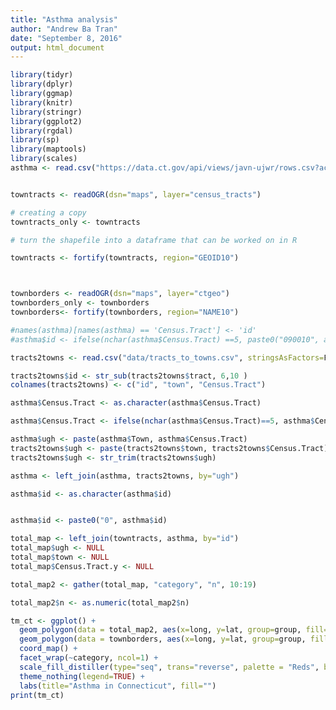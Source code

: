```yaml
---
title: "Asthma analysis"
author: "Andrew Ba Tran"
date: "September 8, 2016"
output: html_document
---
```


```r
library(tidyr)
library(dplyr)
library(ggmap)
library(knitr)
library(stringr)
library(ggplot2)
library(rgdal)
library(sp)
library(maptools)
library(scales)
asthma <- read.csv("https://data.ct.gov/api/views/javn-ujwr/rows.csv?accessType=DOWNLOAD", stringsAsFactors=F)


towntracts <- readOGR(dsn="maps", layer="census_tracts")

# creating a copy
towntracts_only <- towntracts

# turn the shapefile into a dataframe that can be worked on in R

towntracts <- fortify(towntracts, region="GEOID10")



townborders <- readOGR(dsn="maps", layer="ctgeo")
townborders_only <- townborders
townborders<- fortify(townborders, region="NAME10")

#names(asthma)[names(asthma) == 'Census.Tract'] <- 'id'
#asthma$id <- ifelse(nchar(asthma$Census.Tract) ==5, paste0("090010", asthma$Census.Tract), paste0("09009", asthma$Census.Tract))

tracts2towns <- read.csv("data/tracts_to_towns.csv", stringsAsFactors=F)

tracts2towns$id <- str_sub(tracts2towns$tract, 6,10 )
colnames(tracts2towns) <- c("id", "town", "Census.Tract")

asthma$Census.Tract <- as.character(asthma$Census.Tract)

asthma$Census.Tract <- ifelse(nchar(asthma$Census.Tract)==5, asthma$Census.Tract, str_sub(asthma$Census.Tract, 2,6 ))

asthma$ugh <- paste(asthma$Town, asthma$Census.Tract)
tracts2towns$ugh <- paste(tracts2towns$town, tracts2towns$Census.Tract)
tracts2towns$ugh <- str_trim(tracts2towns$ugh)

asthma <- left_join(asthma, tracts2towns, by="ugh")

asthma$id <- as.character(asthma$id)


asthma$id <- paste0("0", asthma$id)

total_map <- left_join(towntracts, asthma, by="id")
total_map$ugh <- NULL
total_map$town <- NULL
total_map$Census.Tract.y <- NULL

total_map2 <- gather(total_map, "category", "n", 10:19)

total_map2$n <- as.numeric(total_map2$n)

tm_ct <- ggplot() +
  geom_polygon(data = total_map2, aes(x=long, y=lat, group=group, fill=n), color = "black", size=0.2) +
  geom_polygon(data = townborders, aes(x=long, y=lat, group=group, fill=total), color = "black", fill=NA, size=0.5) +
  coord_map() +
  facet_wrap(~category, ncol=1) +
  scale_fill_distiller(type="seq", trans="reverse", palette = "Reds", breaks=pretty_breaks(n=10)) +
  theme_nothing(legend=TRUE) +
  labs(title="Asthma in Connecticut", fill="")
print(tm_ct)

```
